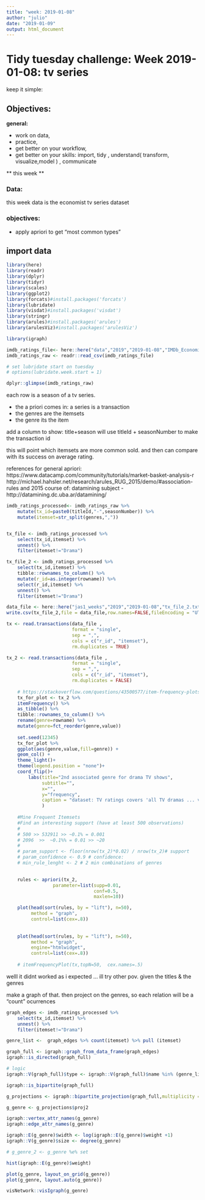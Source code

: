 ```yaml
---
title: "week: 2019-01-08"
author: "julio"
date: "2019-01-09"
output: html_document
---
```


# Tidy tuesday challenge: Week 2019-01-08: tv series

keep it simple:

## Objectives: 

**general:**

* work on data, 
* practice, 
* get better on your workflow,
* get better on your skills: import, tidy , understand( transform, visualize,model ) , communicate


** this week **

### Data:

this week data is the economist tv series dataset

### objectives:

- apply apriori to get "most common types"

## import data

```r
library(here)
library(readr)
library(dplyr)
library(tidyr)
library(scales)
library(ggplot2)
library(forcats)#install.packages('forcats')
library(lubridate)
library(visdat)#install.packages('visdat')
library(stringr)
library(arules)#install.packages('arules')
library(arulesViz)#install.packages('arulesViz')

library(igraph)
```



```r
imdb_ratings_file<- here::here("data","2019","2019-01-08","IMDb_Economist_tv_ratings.csv")
imdb_ratings_raw <- readr::read_csv(imdb_ratings_file)

# set lubridate start on tuesday
# options(lubridate.week.start = 1)

dplyr::glimpse(imdb_ratings_raw)

```

each row is a season of a tv series.

* the a priori comes in: a series is a transaction
* the genres are the itemsets
* the genre its the item

add a column to show: title+season
will use titleId + seasonNumber to make the transaction id

this will point which itemsets are more common sold. 
and then can compare with its success on average rating.


references for general apriori: 
https://www.datacamp.com/community/tutorials/market-basket-analysis-r
http://michael.hahsler.net/research/arules_RUG_2015/demo/#association-rules
and 2015 course of: datamining subject - http://datamining.dc.uba.ar/datamining/

```r
imdb_ratings_processed<- imdb_ratings_raw %>% 
    mutate(tx_id=paste0(titleId,"-",seasonNumber)) %>% 
    mutate(itemset=str_split(genres,",")) 


tx_file <- imdb_ratings_processed %>% 
    select(tx_id,itemset) %>% 
    unnest() %>% 
    filter(itemset!="Drama")

tx_file_2 <- imdb_ratings_processed %>% 
    select(tx_id,itemset) %>% 
    tibble::rownames_to_column() %>% 
    mutate(r_id=as.integer(rowname)) %>% 
    select(r_id,itemset) %>% 
    unnest() %>% 
    filter(itemset!="Drama")

data_file <- here::here("jas1_weeks","2019","2019-01-08","tx_file_2.txt")
write.csv(tx_file_2,file = data_file,row.names=FALSE,fileEncoding = "UTF-8")

tx <- read.transactions(data_file ,
                        format = "single",
                        sep = ",",
                        cols = c("r_id", "itemset"),
                        rm.duplicates = TRUE)

tx_2 <- read.transactions(data_file ,
                        format = "single",
                        sep = ",",
                        cols = c("r_id", "itemset"),
                        rm.duplicates = FALSE)
    
    # https://stackoverflow.com/questions/43500577/item-frequency-plots-from-object-of-class-transactions-in-ggplot2
    tx_for_plot <- tx_2 %>%
    itemFrequency() %>%
    as_tibble() %>%
    tibble::rownames_to_column() %>%
    rename(genre=rowname) %>% 
    mutate(genre=fct_reorder(genre,value))
    
    set.seed(12345)
    tx_for_plot %>% 
    ggplot(aes(genre,value,fill=genre)) + 
    geom_col() + 
    theme_light()+
    theme(legend.position = "none")+
    coord_flip()+
        labs(title="2nd associated genre for drama TV shows",
             subtitle="",
             x="",
             y="frequency",
             caption = "dataset: TV ratings covers 'all TV dramas ... via IMDb from 1990 to 2018"
             )
    
    #Mine Frequent Itemsets
    #Find an interesting support (have at least 500 observations)
    # 
    # 500 >> 532911 >> ~0.1% = 0.001
    # 2096  >>  ~0.1%% = 0.01 >> ~20
    # 
    # param_support <- floor(nrow(tx_2)*0.02) / nrow(tx_2)# support
    # param_confidence <- 0.9 # confidence:
    # min_rule_lenght <- 2 # 2 min combinations of genres

   
    rules <- apriori(tx_2,
                 parameter=list(supp=0.01,
                                conf=0.5,
                                maxlen=10))

    plot(head(sort(rules, by = "lift"), n=50),
         method = "graph",
         control=list(cex=.8))
    
    
    plot(head(sort(rules, by = "lift"), n=50),
         method = "graph",
         engine="htmlwidget",
         control=list(cex=.8))
    
    # itemFrequencyPlot(tx,topN=50,  cex.names=.5)

```

welll it didnt worked as i expected ... ill try other pov.
given the titles & the genres

make a graph of that.
then project on the genres, so each relation will be a "count" ocurrences


```r

graph_edges <- imdb_ratings_processed %>% 
    select(tx_id,itemset) %>% 
    unnest() %>% 
    filter(itemset!="Drama")

genre_list <-  graph_edges %>% count(itemset) %>% pull (itemset)

graph_full <- igraph::graph_from_data_frame(graph_edges)
igraph::is_directed(graph_full)

# logic
igraph::V(graph_full)$type <- igraph::V(graph_full)$name %in% (genre_list )

igraph::is_bipartite(graph_full)

g_projections <- igraph::bipartite_projection(graph_full,multiplicity = TRUE)

g_genre <- g_projections$proj2

igraph::vertex_attr_names(g_genre)
igraph::edge_attr_names(g_genre)

igraph::E(g_genre)$width <- log(igraph::E(g_genre)$weight +1)
igraph::V(g_genre)$size <- degree(g_genre)

# g_genre_2 <- g_genre %e% set

hist(igraph::E(g_genre)$weight)

plot(g_genre, layout_on_grid(g_genre))
plot(g_genre, layout.auto(g_genre))

visNetwork::visIgraph(g_genre)

```